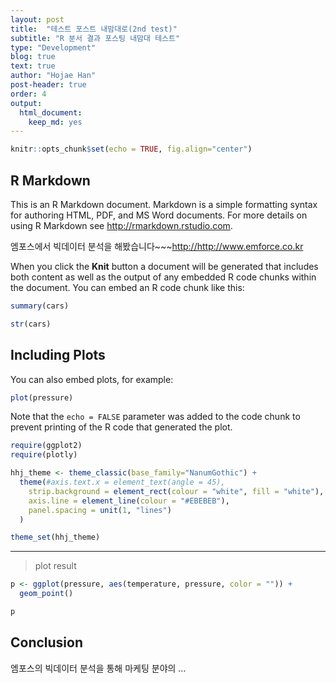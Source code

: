 ```yaml
---
layout: post
title:  "테스트 포스트 내맘대로(2nd test)"
subtitle: "R 분서 결과 포스팅 내맘대 테스트"
type: "Development"
blog: true
text: true
author: "Hojae Han"
post-header: true
order: 4
output: 
  html_document:
    keep_md: yes
---
```


```r
knitr::opts_chunk$set(echo = TRUE, fig.align="center")
```

## R Markdown

This is an R Markdown document. Markdown is a simple formatting syntax for authoring HTML, PDF, and MS Word documents. For more details on using R Markdown see <http://rmarkdown.rstudio.com>.

엠포스에서 빅데이터 분석을 해봤습니다~~~<http://http://www.emforce.co.kr>

When you click the **Knit** button a document will be generated that includes both content as well as the output of any embedded R code chunks within the document. You can embed an R code chunk like this:

```r
summary(cars)
```

```r
str(cars)
```

## Including Plots

You can also embed plots, for example:

```r
plot(pressure)
```

Note that the `echo = FALSE` parameter was added to the code chunk to prevent printing of the R code that generated the plot.

```r
require(ggplot2)
require(plotly)

hhj_theme <- theme_classic(base_family="NanumGothic") +
  theme(#axis.text.x = element_text(angle = 45),
    strip.background = element_rect(colour = "white", fill = "white"), 
    axis.line = element_line(colour = "#EBEBEB"), 
    panel.spacing = unit(1, "lines")
  )

theme_set(hhj_theme)
```

---
> plot result

```r
p <- ggplot(pressure, aes(temperature, pressure, color = "")) +
  geom_point()

p
```

## Conclusion

엠포스의 빅데이터 분석을 통해 마케팅 분야의 ...
